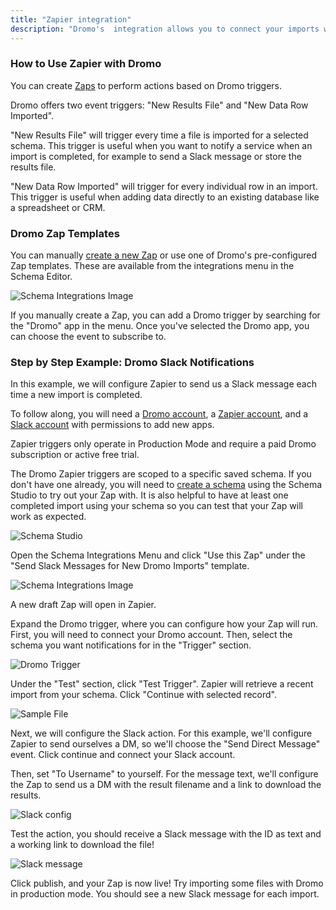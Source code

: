 ```yaml
---
title: "Zapier integration"
description: "Dromo's  integration allows you to connect your imports with thousands of web services with a few mouse clicks. You can enable email or Slack notifications for new imports, copy import results to Google Drive, or automatically add imported records to your CRM, to name a few."
---
```


### How to Use Zapier with Dromo[​](#how-to-use-zapier-with-dromo "Direct link to How to Use Zapier with Dromo")

You can create [Zaps](https://help.zapier.com/hc/en-us/articles/8496309697421-Create-Zaps) to perform actions based on Dromo triggers.

Dromo offers two event triggers: "New Results File" and "New Data Row Imported".

"New Results File" will trigger every time a file is imported for a selected schema. This trigger is useful when you want to notify a service when an import is completed, for example to send a Slack message or store the results file.

"New Data Row Imported" will trigger for every individual row in an import. This trigger is useful when adding data directly to an existing database like a spreadsheet or CRM.

### Dromo Zap Templates[​](#dromo-zap-templates "Direct link to Dromo Zap Templates")

You can manually [create a new Zap](https://zapier.com/resources/guides/quick-start/create-zap) or use one of Dromo's pre-configured Zap templates. These are available from the integrations menu in the Schema Editor.

![Schema Integrations Image](\images\guides\assets\images\schema_integrations-9376af3181669554a73c51dca76f6ad7.png)

If you manually create a Zap, you can add a Dromo trigger by searching for the "Dromo" app in the menu. Once you've selected the Dromo app, you can choose the event to subscribe to.

### Step by Step Example: Dromo Slack Notifications[​](#step-by-step-example-dromo-slack-notifications "Direct link to Step by Step Example: Dromo Slack Notifications")

In this example, we will configure Zapier to send us a Slack message each time a new import is completed.

To follow along, you will need a [Dromo account](https://dashboard.dromo.io/), a [Zapier account](https://zapier.com), and a [Slack account](https://slack.com/) with permissions to add new apps.

<Info>
  Zapier triggers only operate in Production Mode and require a paid Dromo subscription or active free trial.
</Info>

The Dromo Zapier triggers are scoped to a specific saved schema. If you don't have one already, you will need to [create a schema](/guides/schema-builder) using the Schema Studio to try out your Zap with. It is also helpful to have at least one completed import using your schema so you can test that your Zap will work as expected.

![Schema Studio](\images\guides\assets\images\schema_studio-e15ca2faa7d22d275c04940657b02ea8.png)

Open the Schema Integrations Menu and click "Use this Zap" under the "Send Slack Messages for New Dromo Imports" template.

![Schema Integrations Image](\images\guides\assets\images\schema_integrations-9376af3181669554a73c51dca76f6ad7.png)

A new draft Zap will open in Zapier.

Expand the Dromo trigger, where you can configure how your Zap will run. First, you will need to connect your Dromo account. Then, select the schema you want notifications for in the "Trigger" section.

![Dromo Trigger](\images\guides\assets\images\dromo_trigger-d7e10effa5310bc60a5976f2dcd42029.png)

Under the "Test" section, click "Test Trigger". Zapier will retrieve a recent import from your schema. Click "Continue with selected record".

![Sample File](\images\guides\assets\images\sample_file-5242c1559b3301b0bffe1a06f91bf973.png)

Next, we will configure the Slack action. For this example, we'll configure Zapier to send ourselves a DM, so we'll choose the "Send Direct Message" event. Click continue and connect your Slack account.

Then, set "To Username" to yourself. For the message text, we'll configure the Zap to send us a DM with the result filename and a link to download the results.

![Slack config](\images\guides\assets\images\slack_config-c0bef25617d71eb9dd0dba5c2c233330.png)

Test the action, you should receive a Slack message with the ID as text and a working link to download the file!

![Slack message](\images\guides\assets\images\slack_msg-acc82a0898014579770ac6e64ac54d5c.png)

Click publish, and your Zap is now live! Try importing some files with Dromo in production mode. You should see a new Slack message for each import.
